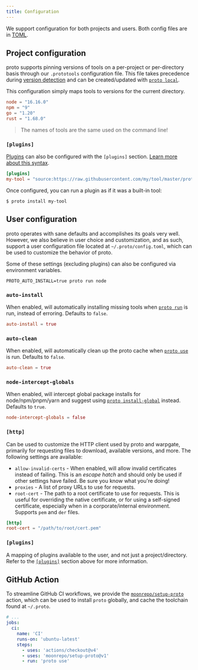 ```yaml
---
title: Configuration
---
```



<HeaderLabel text="1 min" />

We support configuration for both projects and users. Both config files are in
[TOML](https://toml.io/en/).

## Project configuration

proto supports pinning versions of tools on a per-project or per-directory basis through our
`.prototools` configuration file. This file takes precedence during [version detection](./detection)
and can be created/updated with [`proto local`](./commands/local).

This configuration simply maps tools to versions for the current directory.

```toml title=".prototools"
node = "16.16.0"
npm = "9"
go = "1.20"
rust = "1.68.0"
```

> The names of tools are the same used on the command line!

### `[plugins]`

[Plugins](./plugins) can also be configured with the `[plugins]` section.
[Learn more about this syntax](./plugins#enabling-plugins).

```toml title=".prototools"
[plugins]
my-tool = "source:https://raw.githubusercontent.com/my/tool/master/proto-plugin.toml"
```

Once configured, you can run a plugin as if it was a built-in tool:

```shell
$ proto install my-tool
```

## User configuration

proto operates with sane defaults and accomplishes its goals very well. However, we also believe in
user choice and customization, and as such, support a user configuration file located at
`~/.proto/config.toml`, which can be used to customize the behavior of proto.

Some of these settings (excluding plugins) can also be configured via environment variables.

```shell
PROTO_AUTO_INSTALL=true proto run node
```

### `auto-install`

When enabled, will automatically installing missing tools when [`proto run`](./commands/run) is run,
instead of erroring. Defaults to `false`.

```toml title="~/.proto/config.toml"
auto-install = true
```

### `auto-clean`

When enabled, will automatically clean up the proto cache when [`proto use`](./commands/use) is run.
Defaults to `false`.

```toml title="~/.proto/config.toml"
auto-clean = true
```

### `node-intercept-globals`

When enabled, will intercept global package installs for node/npm/pnpm/yarn and suggest using
[`proto install-global`](./commands/install-global) instead. Defaults to `true`.

```toml title="~/.proto/config.toml"
node-intercept-globals = false
```

### `[http]`

Can be used to customize the HTTP client used by proto and warpgate, primarily for requesting files
to download, available versions, and more. The following settings are available:

- `allow-invalid-certs` - When enabled, will allow invalid certificates instead of failing. This is
  an _escape hatch_ and should only be used if other settings have failed. Be sure you know what
  you're doing!
- `proxies` - A list of proxy URLs to use for requests.
- `root-cert` - The path to a root certificate to use for requests. This is useful for overriding
  the native certificate, or for using a self-signed certificate, especially when in a
  corporate/internal environment. Supports `pem` and `der` files.

```toml title="~/.proto/config.toml"
[http]
root-cert = "/path/to/root/cert.pem"
```

### `[plugins]`

A mapping of plugins available to the user, and not just a project/directory. Refer to the
[`[plugins]`](#plugins) section above for more information.

## GitHub Action

To streamline GitHub CI workflows, we provide the
[`moonrepo/setup-proto`](https://github.com/moonrepo/setup-proto) action, which can be used to
install `proto` globally, and cache the toolchain found at `~/.proto`.

```yaml title=".github/workflows/ci.yml"
# ...
jobs:
  ci:
    name: 'CI'
    runs-on: 'ubuntu-latest'
    steps:
      - uses: 'actions/checkout@v4'
      - uses: 'moonrepo/setup-proto@v1'
      - run: 'proto use'
```
